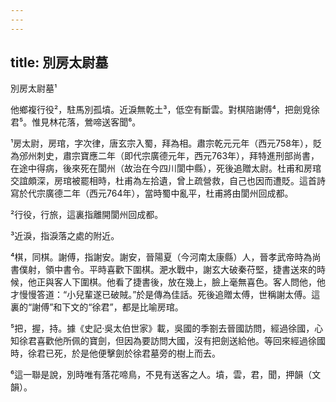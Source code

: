 ```yaml
---
---
---
```

title: 別房太尉墓
---




別房太尉墓¹

他鄉複行役²，駐馬別孤墳。近淚無乾土³，低空有斷雲。對棋陪謝傅⁴，把劍覓徐君⁵。惟見林花落，鶯啼送客聞⁶。

¹房太尉，房琯，字次律，唐玄宗入蜀，拜為相。肅宗乾元元年（西元758年），貶為邠州刺史，肅宗寶應二年（即代宗廣德元年，西元763年），拜特進刑部尚書，在途中得病，後來死在閬州（故治在今四川閬中縣），死後追贈太尉。杜甫和房琯交誼頗深，房琯被罷相時，杜甫為左拾遺，曾上疏營救，自己也因而遭貶。這首詩寫於代宗廣德二年（西元764年），當時蜀中亂平，杜甫將由閬州回成都。

²行役，行旅，這裏指離開閬州回成都。

³近淚，指淚落之處的附近。

⁴棋，同棋。謝傅，指謝安。謝安，晉陽夏（今河南太康縣）人，晉孝武帝時為尚書僕射，領中書令。平時喜歡下圍棋。淝水戰中，謝玄大破秦苻堅，捷書送來的時候，他正與客人下圍棋。他看了捷書後，放在幾上，臉上毫無喜色。客人問他，他才慢慢答道：“小兒輩遂已破賊。”於是傳為佳話。死後追贈太傅，世稱謝太傅。這裏的“謝傅”和下文的“徐君”，都是比喻房琯。

⁵把，握，持。據《史記·吳太伯世家》載，吳國的季劄去晉國訪問，經過徐國，心知徐君喜歡他所佩的寶劍，但因為要訪問大國，沒有把劍送給他。等回來經過徐國時，徐君已死，於是他便擊劍於徐君墓旁的樹上而去。

⁶這一聯是說，別時唯有落花啼鳥，不見有送客之人。墳，雲，君，聞，押韻（文韻）。